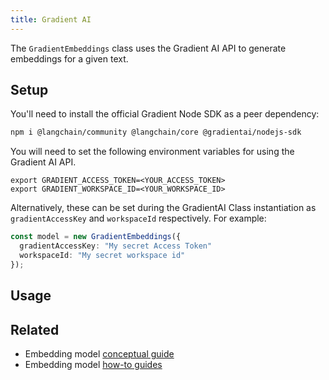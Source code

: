 ```yaml
---
title: Gradient AI
---
```


The `GradientEmbeddings` class uses the Gradient AI API to generate embeddings for a given text.

## Setup

You'll need to install the official Gradient Node SDK as a peer dependency:

```bash npm
npm i @langchain/community @langchain/core @gradientai/nodejs-sdk
```
You will need to set the following environment variables for using the Gradient AI API.

```
export GRADIENT_ACCESS_TOKEN=<YOUR_ACCESS_TOKEN>
export GRADIENT_WORKSPACE_ID=<YOUR_WORKSPACE_ID>
```
Alternatively, these can be set during the GradientAI Class instantiation as `gradientAccessKey` and `workspaceId` respectively.
For example:

```typescript
const model = new GradientEmbeddings({
  gradientAccessKey: "My secret Access Token"
  workspaceId: "My secret workspace id"
});
```

## Usage


<GradientAi />

## Related

- Embedding model [conceptual guide](/oss/concepts/embedding_models)
- Embedding model [how-to guides](/oss/how-to/#embedding-models)

